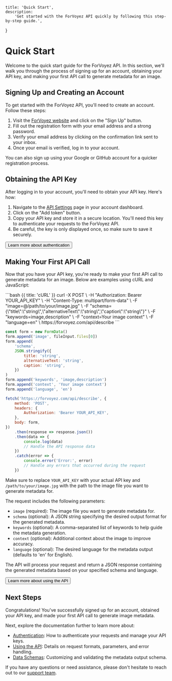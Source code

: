 
	title: 'Quick Start',
	description:
		'Get started with the ForVoyez API quickly by following this step-by-step guide.',
}

# Quick Start

Welcome to the quick start guide for the ForVoyez API. In this section, we'll walk you through the process of signing up for an account, obtaining your API key, and making your first API call to generate metadata for an image.

## Signing Up and Creating an Account

To get started with the ForVoyez API, you'll need to create an account. Follow these steps:

1. Visit the [ForVoyez website](https://forvoyez.com) and click on the "Sign Up" button.
2. Fill out the registration form with your email address and a strong password.
3. Verify your email address by clicking on the confirmation link sent to your inbox.
4. Once your email is verified, log in to your account.

You can also sign up using your Google or GitHub account for a quicker registration process.

## Obtaining the API Key

After logging in to your account, you'll need to obtain your API key. Here's how:

1. Navigate to the [API Settings](https://forvoyez.com/app/tokens) page in your account dashboard.
2. Click on the "Add token" button.
3. Copy your API key and store it in a secure location. You'll need this key to authenticate your requests to the ForVoyez API.
4. Be careful, the key is only displayed once, so make sure to save it securely.

<div className="not-prose">
	<Button href="/authentication" variant="text" arrow="right">
		Learn more about authentication
	</Button>
</div>

## Making Your First API Call

Now that you have your API key, you're ready to make your first API call to generate metadata for an image. Below are examples using cURL and JavaScript:

<CodeGroup>
```bash {{ title: 'cURL' }}
curl -X POST \
  -H "Authorization: Bearer YOUR_API_KEY" \
  -H "Content-Type: multipart/form-data" \
  -F "image=@/path/to/your/image.jpg" \
  -F "schema={\"title\":\"string\",\"alternativeText\":\"string\",\"caption\":\"string\"}" \
  -F "keywords=image,description" \
  -F "context=Your image context" \
  -F "language=en" \
  https://forvoyez.com/api/describe
```

```js {{ title: 'JavaScript' }}
const form = new FormData()
form.append('image', fileInput.files[0])
form.append(
	'schema',
	JSON.stringify({
		title: 'string',
		alternativeText: 'string',
		caption: 'string',
	})
)
form.append('keywords', 'image,description')
form.append('context', 'Your image context')
form.append('language', 'en')

fetch('https://forvoyez.com/api/describe', {
	method: 'POST',
	headers: {
		Authorization: 'Bearer YOUR_API_KEY',
	},
	body: form,
})
	.then(response => response.json())
	.then(data => {
		console.log(data)
		// Handle the API response data
	})
	.catch(error => {
		console.error('Error:', error)
		// Handle any errors that occurred during the request
	})
```

</CodeGroup>

Make sure to replace `YOUR_API_KEY` with your actual API key and `/path/to/your/image.jpg` with the path to the image file you want to generate metadata for.

The request includes the following parameters:

- `image` (required): The image file you want to generate metadata for.
- `schema` (optional): A JSON string specifying the desired output format for the generated metadata.
- `keywords` (optional): A comma-separated list of keywords to help guide the metadata generation.
- `context` (optional): Additional context about the image to improve accuracy.
- `language` (optional): The desired language for the metadata output (defaults to 'en' for English).

The API will process your request and return a JSON response containing the generated metadata based on your specified schema and language.

<div className="not-prose">
	<Button href="/using-the-api" variant="text" arrow="right">
		Learn more about using the API
	</Button>
</div>

## Next Steps

Congratulations! You've successfully signed up for an account, obtained your API key, and made your first API call to generate image metadata.

Next, explore the documentation further to learn more about:

- [Authentication](/authentication): How to authenticate your requests and manage your API keys.
- [Using the API](/using-the-api): Details on request formats, parameters, and error handling.
- [Data Schemas](/data-schemas): Customizing and validating the metadata output schema.

If you have any questions or need assistance, please don't hesitate to reach out to our [support team](/support).
